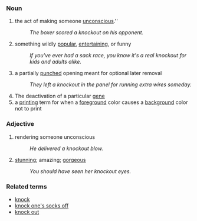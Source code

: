 ===Noun===
#the act of making someone [[unconscious]].''
#:''The boxer scored a knockout on his opponent.''
# something wildly [[popular]], [[entertain]]ing, or funny
#:''If you've ever had a sack race, you know it's a real knockout for kids and adults alike.''
#a partially [[punch]]ed opening meant for optional later removal
#:''They left a knockout in the panel for running extra wires someday.''
#The deactivation of a particular [[gene]]
# a [[print]]ing term for when a [[foreground]] color causes a [[background]] color not to print


===Adjective===
#rendering someone unconscious
#:''He delivered a knockout blow.''
# [[stun]]ning; amazing; [[gorgeous]]
#:''You should have seen her knockout eyes.''

===Related terms===
*[[knock]]
*[[knock one's socks off]]
*[[knock out]]